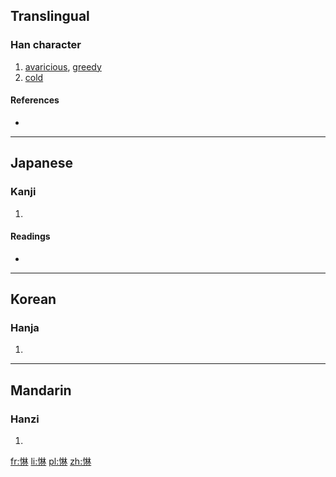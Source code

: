 ==Translingual==

===Han character===
{{Han char|rn=61|rad=心|as=08|sn=11|four=9409<sub>0</sub>|canj=心木木 (PDD)|ids=⿰[[忄]][[林]]}}

# [[avaricious]], [[greedy]]
# [[cold]]

====References====
* {{Han ref|kx=0390.300|dkj=10785|dj=0724.260|hdz=42314.010|uh=60CF|ud=24783|bh=D559|bd=54617}}

----

==Japanese==

===Kanji===
{{ja-kanji|grade=|rs=心08}}

# {{defn|lang=ja|sort=心08}}

====Readings====
* {{ja-readings|on=[[らん]] (ran), [[りん]] (rin)|kun=[[むさぼる]] (musaboru)}}

----

==Korean==

===Hanja===
{{ko-hanja|hangeul=[[람]], [[남]]|eumhun=|rv=ram, nam|mr=ram, nam|y=lam, nam}}

# {{defn|lang=ko|sort=心08}}

----

==Mandarin==

===Hanzi===
{{cmn-hanzi|pin=[[lán]] ([[lan2]]), [[lín]] ([[lin2]])|wg=lan<sup>2</sup>, lin<sup>2</sup>}}

# {{defn|lang=cmn|sort=心08}}

[[fr:惏]]
[[li:惏]]
[[pl:惏]]
[[zh:惏]]